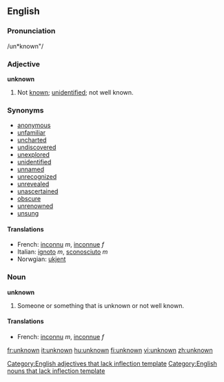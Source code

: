 ==English==

===Pronunciation===
/un*known"/

===Adjective===
'''unknown'''
# Not [[known]]; [[unidentified]]; not well known.

===Synonyms===
* [[anonymous]]
* [[unfamiliar]]
* [[uncharted]]
* [[undiscovered]]
* [[unexplored]]
* [[unidentified]]
* [[unnamed]]
* [[unrecognized]]
* [[unrevealed]]
* [[unascertained]]
* [[obscure]]
* [[unrenowned]]
* [[unsung]]

==== Translations ====
*French: [[inconnu]] ''m'', [[inconnue]] ''f''
*Italian: [[ignoto]] ''m'', [[sconosciuto]] ''m''
*Norwgian: [[ukjent]]

===Noun===
'''unknown'''
# Someone or something that is unknown or not well known.

==== Translations ====
*French: [[inconnu]] ''m'', [[inconnue]] ''f''

[[Category:English adjectives that lack inflection template]]
[[Category:English nouns that lack inflection template]]

[[fr:unknown]]
[[it:unknown]]
[[hu:unknown]]
[[fi:unknown]]
[[vi:unknown]]
[[zh:unknown]]